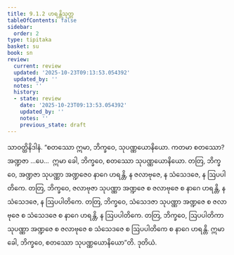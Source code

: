 ```yaml
---
title: 9.1.2 ဟရန္တိသုတ္တ
tableOfContents: false
sidebar:
  order: 2
type: tipitaka
basket: su
book: sn
review:
  current: review
  updated: '2025-10-23T09:13:53.054392'
  updated_by: ''
  notes: ''
  history:
  - state: review
    date: '2025-10-23T09:13:53.054392'
    updated_by: ''
    notes: ''
    previous_state: draft
---
```



<ReviewStatus review={frontmatter.review} showDetails={true} />

<HypothesisAnnotation frontmatter={frontmatter} />

<DynamicBreadcrumb />

<Division number="393" book="sn" e="ch" v="18" p="337">

<Paragraph number="1187" book="sn">
သာဝတ္ထိနိဒါနံ. “စတဿော ဣမာ, ဘိက္ခဝေ, သုပဏ္ဏယောနိယော. ကတမာ စတဿော? အဏ္ဍဇာ …ပေ…  ဣမာ ခေါ, ဘိက္ခဝေ, စတဿော သုပဏ္ဏယောနိယော. တတြ, ဘိက္ခဝေ, အဏ္ဍဇာ သုပဏ္ဏာ အဏ္ဍဇေဝ နာဂေ ဟရန္တိ, န ဇလာဗုဇေ, န သံသေဒဇေ, န ဩပပါတိကေ. တတြ, ဘိက္ခဝေ, ဇလာဗုဇာ သုပဏ္ဏာ အဏ္ဍဇေ စ ဇလာဗုဇေ စ နာဂေ ဟရန္တိ, န သံသေဒဇေ, န ဩပပါတိကေ. တတြ, ဘိက္ခဝေ, သံသေဒဇာ သုပဏ္ဏာ အဏ္ဍဇေ စ ဇလာဗုဇေ စ သံသေဒဇေ စ နာဂေ ဟရန္တိ, န ဩပပါတိကေ. တတြ, ဘိက္ခဝေ, ဩပပါတိကာ သုပဏ္ဏာ အဏ္ဍဇေ စ ဇလာဗုဇေ စ သံသေဒဇေ စ ဩပပါတိကေ စ နာဂေ ဟရန္တိ. ဣမာ ခေါ, ဘိက္ခဝေ, စတဿော သုပဏ္ဏယောနိယော”တိ.

</Paragraph>
</Division>

<Paragraph number="1188" type="center" book="sn">
ဒုတိယံ.
</Paragraph>